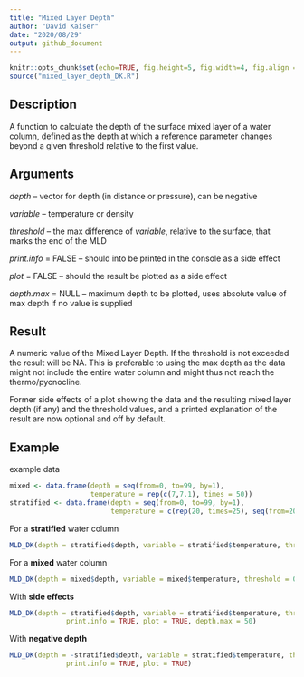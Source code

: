 ```yaml
---
title: "Mixed Layer Depth"
author: "David Kaiser"
date: "2020/08/29"
output: github_document
---
```


```r
knitr::opts_chunk$set(echo=TRUE, fig.height=5, fig.width=4, fig.align = "center", comment = NULL)
source("mixed_layer_depth_DK.R")
```

## Description

A function to calculate the depth of the surface mixed layer of a water column, defined as the depth at which a reference parameter changes beyond a given threshold relative to the first value. 

## Arguments

*depth* -- vector for depth (in distance or pressure), can be negative 

*variable* -- temperature or density

*threshold* -- the max difference of *variable*, relative to the surface, that marks the end of the MLD

*print.info* = FALSE -- should into be printed in the console as a side effect

*plot* = FALSE -- should the result be plotted as a side effect

*depth.max* = NULL -- maximum depth to be plotted, uses absolute value of max depth if no value is supplied


## Result

A numeric value of the Mixed Layer Depth. If the threshold is not exceeded the result will be NA. This is preferable to using the max depth as the data might not include the entire water column and might thus not reach the thermo/pycnocline. 

Former side effects of a plot showing the data and the resulting mixed layer depth (if any) and the threshold values, and a printed explanation of the result are now optional and off by default.

## Example

example data
```r
mixed <- data.frame(depth = seq(from=0, to=99, by=1), 
                    temperature = rep(c(7,7.1), times = 50))
stratified <- data.frame(depth = seq(from=0, to=99, by=1), 
                         temperature = c(rep(20, times=25), seq(from=20, to=7, length.out=25), seq(from=7, to=5, length.out=50)))

```

For a **stratified** water column
```r
MLD_DK(depth = stratified$depth, variable = stratified$temperature, threshold = 0.5) 
```

For a **mixed** water column
```r
MLD_DK(depth = mixed$depth, variable = mixed$temperature, threshold = 0.5) 
```

With **side effects**
```r
MLD_DK(depth = stratified$depth, variable = stratified$temperature, threshold = 0.5, 
              print.info = TRUE, plot = TRUE, depth.max = 50)
```

With **negative depth**
```r
MLD_DK(depth = -stratified$depth, variable = stratified$temperature, threshold = 0.5, 
              print.info = TRUE, plot = TRUE)
```

